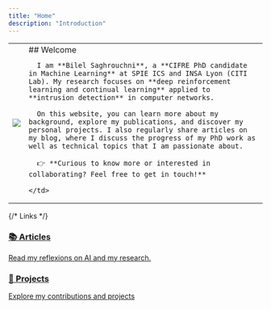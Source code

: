 ```yaml
---
title: "Home"
description: "Introduction"
---
```


<table style={{ verticalAlign: 'top', border: 'none' }} cellSpacing="0" cellPadding="0">
    <td style={{ width: '15%', border: 'none' }}>
      <img
        src="https://media.licdn.com/dms/image/v2/D4E03AQGP4uwHC2a4Aw/profile-displayphoto-shrink_800_800/profile-displayphoto-shrink_800_800/0/1726837919525?e=1758153600&v=beta&t=BhSsvgzTxpEucEIMRV4CeI9IkAZFLRqnJRU3tK1hU0g"
        style={{ borderRadius: '50%', width: '50%', height: '50%', objectFit: 'cover' }}
      />
    </td>
    <td style={{ border: 'none' }}>
      ## Welcome

      I am **Bilel Saghrouchni**, a **CIFRE PhD candidate in Machine Learning** at SPIE ICS and INSA Lyon (CITI Lab). My research focuses on **deep reinforcement learning and continual learning** applied to **intrusion detection** in computer networks.

      On this website, you can learn more about my background, explore my publications, and discover my personal projects. I also regularly share articles on my blog, where I discuss the progress of my PhD work as well as technical topics that I am passionate about.

      👉 **Curious to know more or interested in collaborating? Feel free to get in touch!**

    </td>
</table>

{/* Links */}

<div style={{ display: 'flex', gap: '1rem' }}>
  <a href="/articles" className="mycard">
    <h3>📚 Articles</h3>
    <p>Read my reflexions on AI and my research.</p>
  </a>

  <a href="/projets" className="mycard">
    <h3>🔧 Projects</h3>
    <p>Explore my contributions and projects</p>
  </a>
</div>
